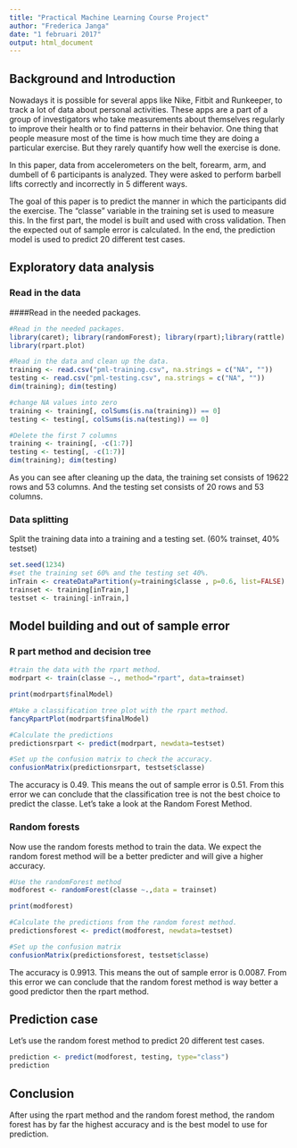 ---
title: "Practical Machine Learning Course Project"
author: "Frederica Janga"
date: "1 februari 2017"
output: html_document
---

## Background and Introduction

Nowadays it is possible for several apps like Nike, Fitbit and Runkeeper, to track a lot of data about personal activities. These apps are a part of a group of investigators who take measurements about themselves regularly to improve their health or to find patterns in their behavior. One thing that people measure most of the time is how much time they are doing a particular exercise. But they rarely quantify how well the exercise is done.

In this paper, data from accelerometers on the belt, forearm, arm, and dumbell of 6 participants is analyzed. They were asked to perform barbell lifts correctly and incorrectly in 5 different ways.

The goal of this paper is to predict the manner in which the participants did the exercise. The "classe" variable in the training set is used to measure this. 
In the first part, the model is built and used with cross validation. 
Then the expected out of sample error is calculated.
In the end, the prediction model is used to predict 20 different test cases.

## Exploratory data analysis

### Read in the data

####Read in the needed packages.

```{r, echo = FALSE, message=FALSE, results = 'hide'}
#Read in the needed packages.
library(caret); library(randomForest); library(rpart);library(rattle)
library(rpart.plot)
```

```{r, echo=TRUE}
#Read in the data and clean up the data.
training <- read.csv("pml-training.csv", na.strings = c("NA", ""))
testing <- read.csv("pml-testing.csv", na.strings = c("NA", ""))
dim(training); dim(testing)

#change NA values into zero
training <- training[, colSums(is.na(training)) == 0]
testing <- testing[, colSums(is.na(testing)) == 0]

#Delete the first 7 columns
training <- training[, -c(1:7)]
testing <- testing[, -c(1:7)]
dim(training); dim(testing)
```

As you can see after cleaning up the data, the training set consists of 19622 rows and 53 columns. And the testing set consists of 20 rows and 53 columns.

### Data splitting

Split the training data into a training and a testing set. 
(60% trainset, 40% testset) 

```{r, echo = TRUE}
set.seed(1234)
#set the training set 60% and the testing set 40%.
inTrain <- createDataPartition(y=training$classe , p=0.6, list=FALSE)
trainset <- training[inTrain,]
testset <- training[-inTrain,]   
```

## Model building and out of sample error

### R part method and decision tree

```{r, echo=TRUE}
#train the data with the rpart method.
modrpart <- train(classe ~., method="rpart", data=trainset)

print(modrpart$finalModel)

#Make a classification tree plot with the rpart method.
fancyRpartPlot(modrpart$finalModel)

#Calculate the predictions
predictionsrpart <- predict(modrpart, newdata=testset)

#Set up the confusion matrix to check the accuracy.
confusionMatrix(predictionsrpart, testset$classe)
```

The accuracy is 0.49. This means the out of sample error is 0.51. From this error we can conclude that the classification tree is not the best choice to predict the classe.
Let's take a look at the Random Forest Method.

### Random forests

Now use the random forests method to train the data. We expect the random forest method will be a better predicter and will give a higher accuracy.

```{r, echo=TRUE}
#Use the randomForest method
modforest <- randomForest(classe ~.,data = trainset)

print(modforest)

#Calculate the predictions from the random forest method.
predictionsforest <- predict(modforest, newdata=testset)

#Set up the confusion matrix
confusionMatrix(predictionsforest, testset$classe)

```

The accuracy is 0.9913. This means the out of sample error is 0.0087. From this error we can conclude that the random forest method is way better a good predictor then the rpart method. 

## Prediction case

Let's use the random forest method to predict 20 different test cases.

```{r, echo=FALSE, message = FALSE}
prediction <- predict(modforest, testing, type="class")
prediction
```

## Conclusion
After using the rpart method and the random forest method, the random forest has by far the highest accuracy and is the best model to use for prediction.